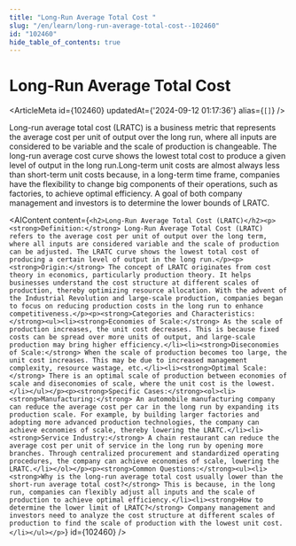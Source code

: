 ```yaml
---
title: "Long-Run Average Total Cost "
slug: "/en/learn/long-run-average-total-cost--102460"
id: "102460"
hide_table_of_contents: true
---
```



# Long-Run Average Total Cost 

<ArticleMeta id={102460} updatedAt={'2024-09-12 01:17:36'} alias={`[]`} />
<div className='border-solid border-b border-t-0 my-4 border-[var(--ifm-color-gray-300)]' />

Long-run average total cost (LRATC) is a business metric that represents the average cost per unit of output over the long run, where all inputs are considered to be variable and the scale of production is changeable. The long-run average cost curve shows the lowest total cost to produce a given level of output in the long run.Long-term unit costs are almost always less than short-term unit costs because, in a long-term time frame, companies have the flexibility to change big components of their operations, such as factories, to achieve optimal efficiency. A goal of both company management and investors is to determine the lower bounds of LRATC.

<AIContent content={`<h2>Long-Run Average Total Cost (LRATC)</h2><p><strong>Definition:</strong> Long-Run Average Total Cost (LRATC) refers to the average cost per unit of output over the long term, where all inputs are considered variable and the scale of production can be adjusted. The LRATC curve shows the lowest total cost of producing a certain level of output in the long run.</p><p><strong>Origin:</strong> The concept of LRATC originates from cost theory in economics, particularly production theory. It helps businesses understand the cost structure at different scales of production, thereby optimizing resource allocation. With the advent of the Industrial Revolution and large-scale production, companies began to focus on reducing production costs in the long run to enhance competitiveness.</p><p><strong>Categories and Characteristics:</strong><ul><li><strong>Economies of Scale:</strong> As the scale of production increases, the unit cost decreases. This is because fixed costs can be spread over more units of output, and large-scale production may bring higher efficiency.</li><li><strong>Diseconomies of Scale:</strong> When the scale of production becomes too large, the unit cost increases. This may be due to increased management complexity, resource wastage, etc.</li><li><strong>Optimal Scale:</strong> There is an optimal scale of production between economies of scale and diseconomies of scale, where the unit cost is the lowest.</li></ul></p><p><strong>Specific Cases:</strong><ol><li><strong>Manufacturing:</strong> An automobile manufacturing company can reduce the average cost per car in the long run by expanding its production scale. For example, by building larger factories and adopting more advanced production technologies, the company can achieve economies of scale, thereby lowering the LRATC.</li><li><strong>Service Industry:</strong> A chain restaurant can reduce the average cost per unit of service in the long run by opening more branches. Through centralized procurement and standardized operating procedures, the company can achieve economies of scale, lowering the LRATC.</li></ol></p><p><strong>Common Questions:</strong><ul><li><strong>Why is the long-run average total cost usually lower than the short-run average total cost?</strong> This is because, in the long run, companies can flexibly adjust all inputs and the scale of production to achieve optimal efficiency.</li><li><strong>How to determine the lower limit of LRATC?</strong> Company management and investors need to analyze the cost structure at different scales of production to find the scale of production with the lowest unit cost.</li></ul></p>`} id={102460} />
